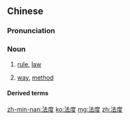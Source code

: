 ==Chinese==
{{zh-forms}}

===Pronunciation===
{{zh-pron
|m=fǎdù
|c=faat3 dou6
|h=pfs=fap-thu
|mn=hoat-tō͘
|mna=zh-hoat-tō͘.ogg
|cat=n
}}

===Noun===
{{zh-noun}}

# [[rule]], [[law]]
# {{lb|zh|Min Nan}} [[way]], [[method]]
#: {{zh-x|這 項 代誌 我 嘛 無 法度。|[If] it [happens this way, then] I have no '''way''' [to change it]/[to help you].|MN|tr=Chit hāng tāi-chì góa mā bô hoat-tō͘.}}

====Derived terms====
{{zh-der|無法度}}

[[zh-min-nan:法度]]
[[ko:法度]]
[[mg:法度]]
[[zh:法度]]